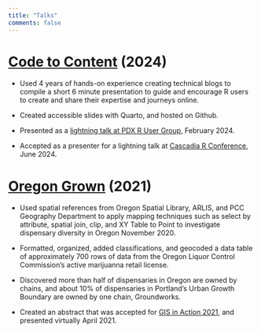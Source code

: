 ```yaml
---
title: "Talks"
comments: false
---
```


# [Code to Content](https://github.com/rbolt13/2024-PDX_RUG-Code_to_Content) (2024)

* Used 4 years of hands-on experience creating technical blogs to compile a short 6 minute presentation to guide and encourage R users to create and share their expertise and journeys online.  

* Created accessible slides with Quarto, and hosted on Github. 

* Presented as a [lightning talk at PDX R User Group](https://www.meetup.com/login/?returnUri=https%3A%2F%2Fwww.meetup.com%2Fportland-r-user-group%2Fevents%2F298359537%2F), February 2024. 

* Accepted as a presenter for a lightning talk at [Cascadia R Conference](https://cascadiarconf.com/), June 2024. 

# [Oregon Grown](https://github.com/rbolt13/Oregon-Grown) (2021)

* Used spatial references from Oregon Spatial Library, ARLIS, and PCC Geography Department to apply mapping techniques such as select by attribute, spatial join, clip, and XY Table to Point to investigate dispensary diversity in Oregon November 2020. 

* Formatted, organized, added classifications, and geocoded a data table of approximately 700 rows of data from the Oregon Liquor Control Commission’s active marijuanna retail license. 

* Discovered more than half of dispensaries in Oregon are owned by chains, and about 10% of dispensaries in Portland’s Urban Growth Boundary are owned by one chain, Groundworks. 

* Created an abstract that was accepted for [GIS in Action 2021](https://gisinaction2021.sched.com/directory/speakers), and presented virtually April 2021. 
